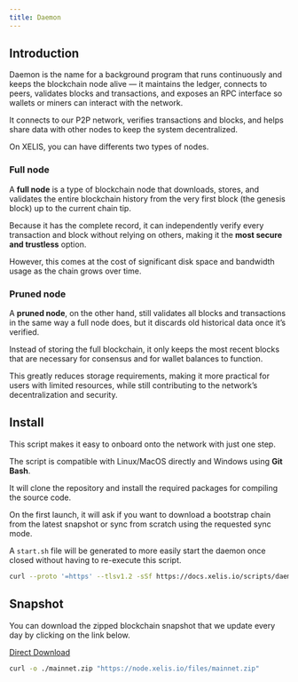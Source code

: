 ```yaml
---
title: Daemon
---
```


## Introduction

Daemon is the name for a background program that runs continuously and keeps the blockchain node alive — it maintains the ledger,
connects to peers, validates blocks and transactions, and exposes an RPC interface so wallets or miners can interact with the network.

It connects to our P2P network, verifies transactions and blocks, and helps share data with other nodes to keep the system decentralized.

On XELIS, you can have differents two types of nodes.

### Full node

A **full node** is a type of blockchain node that downloads, stores, and validates the entire blockchain history
from the very first block (the genesis block) up to the current chain tip.

Because it has the complete record, it can independently verify every transaction and block without relying on others,
making it the **most secure and trustless** option.

However, this comes at the cost of significant disk space and bandwidth usage as the chain grows over time.

### Pruned node

A **pruned node**, on the other hand, still validates all blocks and transactions in the same way a full node does,
but it discards old historical data once it’s verified.

Instead of storing the full blockchain, it only keeps the most recent blocks that are necessary for consensus and for wallet balances to function.

This greatly reduces storage requirements, making it more practical for users with limited resources, while still contributing to the network’s decentralization and security.

## Install

This script makes it easy to onboard onto the network with just one step.

The script is compatible with Linux/MacOS directly and Windows using **Git Bash**.

It will clone the repository and install the required packages for compiling the source code.

On the first launch, it will ask if you want to download a bootstrap chain from the latest snapshot or sync from scratch using the requested sync mode.

A `start.sh` file will be generated to more easily start the daemon once closed without having to re-execute this script.

```bash copy
curl --proto '=https' --tlsv1.2 -sSf https://docs.xelis.io/scripts/daemon-install.sh | sh
```

## Snapshot

You can download the zipped blockchain snapshot that we update every day by clicking on the link below.

[Direct Download](https://node.xelis.io/files/mainnet.zip)

```bash copy
curl -o ./mainnet.zip "https://node.xelis.io/files/mainnet.zip"
```
